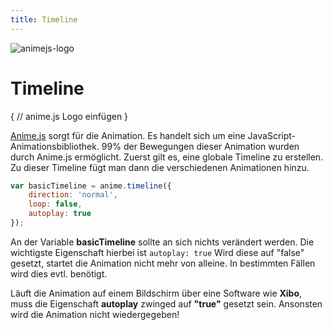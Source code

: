 ```yaml
---
title: Timeline
---
```



![animejs-logo](/animejs-v3-logo-animation.gif#animejs-logo)

# Timeline

{
// anime.js Logo einfügen
}

[Anime.js](https://animejs.com/) sorgt für die Animation. Es handelt sich um eine JavaScript-Animationsbibliothek. 99% der Bewegungen dieser Animation wurden durch Anime.js ermöglicht.
Zuerst gilt es, eine globale Timeline zu erstellen. Zu dieser Timeline fügt man dann die verschiedenen Animationen hinzu.

``` jsx {4}
var basicTimeline = anime.timeline({
    direction: 'normal',
    loop: false,
    autoplay: true
});
```

An der Variable <b>basicTimeline</b> sollte an sich nichts verändert werden. Die wichtigste Eigenschaft hierbei ist `autoplay: true` Wird diese auf "false" gesetzt, startet die Animation nicht mehr von alleine. In bestimmten Fällen wird dies evtl. benötigt.

<Callout type="warning" emoji="⚠️">
    Läuft die Animation auf einem Bildschirm über eine Software wie <b>Xibo</b>, muss die Eigenschaft <b>autoplay</b> zwinged auf <b>"true"</b> gesetzt sein. Ansonsten wird die Animation nicht wiedergegeben!
</Callout>